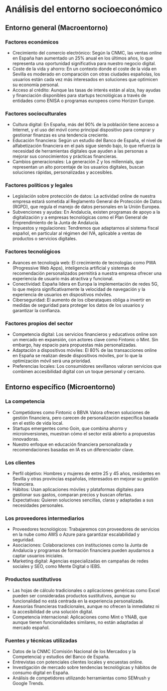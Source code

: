 # Análisis del entorno socioeconómico

## Entorno general (Macroentorno)

### Factores económicos

* Crecimiento del comercio electrónico: Según la CNMC, las ventas online en España han aumentado un 25% anual en los últimos años, lo que representa una oportunidad significativa para nuestro negocio digital.
* Coste de la vida y ahorro: En un contexto donde el coste de la vida en Sevilla es moderado en comparación con otras ciudades españolas, los usuarios están cada vez más interesados en soluciones que optimicen su economía personal.
* Acceso al crédito: Aunque las tasas de interés están al alza, hay ayudas y financiación disponibles para startups tecnológicas a través de entidades como ENISA o programas europeos como Horizon Europe.

### Factores socioculturales

* Cultura digital: En España, más del 90% de la población tiene acceso a Internet, y el uso del móvil como principal dispositivo para comprar y gestionar finanzas es una tendencia creciente.
* Educación financiera: Según un estudio del Banco de España, el nivel de alfabetización financiera en el país sigue siendo bajo, lo que refuerza la necesidad de herramientas digitales que ayuden a las personas a mejorar sus conocimientos y prácticas financieras.
* Cambios generacionales: La generación Z y los millennials, que representan un alto porcentaje de los usuarios digitales, buscan soluciones rápidas, personalizadas y accesibles.

### Factores políticos y legales

* Legislación sobre protección de datos: La actividad online de nuestra empresa estará sometida al Reglamento General de Protección de Datos (RGPD), que regula el manejo de datos personales en la Unión Europea.
* Subvenciones y ayudas: En Andalucía, existen programas de apoyo a la digitalización y a empresas tecnológicas como el Plan General de Emprendimiento de la Junta de Andalucía.
* Impuestos y regulaciones: Tendremos que adaptarnos al sistema fiscal español, en particular al régimen del IVA, aplicable a ventas de productos o servicios digitales.

### Factores tecnológicos

* Avances en tecnología web: El crecimiento de tecnologías como PWA (Progressive Web Apps), inteligencia artificial y sistemas de recomendación personalizados permitirá a nuestra empresa ofrecer una experiencia de usuario más atractiva y funcional.
* Conectividad: España lidera en Europa la implementación de redes 5G, lo que mejora significativamente la velocidad de navegación y la experiencia de usuarios en dispositivos móviles.
* Ciberseguridad: El aumento de los ciberataques obliga a invertir en medidas de seguridad para proteger los datos de los usuarios y garantizar la confianza.

### Factores propios del sector

* Competencia digital: Los servicios financieros y educativos online son un mercado en expansión, con actores clave como Fintonic o Mint. Sin embargo, hay espacio para propuestas más personalizadas.
* Adaptación a dispositivos móviles: El 80% de las transacciones online en España se realizan desde dispositivos móviles, por lo que la optimización móvil será una prioridad.
* Preferencias locales: Los consumidores sevillanos valoran servicios que combinen accesibilidad digital con un toque personal y cercano.

## Entorno específico (Microentorno)

### La competencia

* Competidores como Fintonic o BBVA Valora ofrecen soluciones de gestión financiera, pero carecen de personalización específica basada en el estilo de vida local.
* Startups emergentes como Goin, que combina ahorro y microinversiones, muestran cómo el sector está abierto a propuestas innovadoras.
* Nuestro enfoque en educación financiera personalizada y recomendaciones basadas en IA es un diferenciador clave.

### Los clientes

* Perfil objetivo: Hombres y mujeres de entre 25 y 45 años, residentes en Sevilla y otras provincias españolas, interesados en mejorar su gestión financiera.
* Hábitos: Usan aplicaciones móviles y plataformas digitales para gestionar sus gastos, comparan precios y buscan ofertas.
* Expectativas: Quieren soluciones sencillas, claras y adaptadas a sus necesidades personales.

### Los proveedores intermediarios

* Proveedores tecnológicos: Trabajaremos con proveedores de servicios en la nube como AWS o Azure para garantizar escalabilidad y seguridad.
* Asociaciones: Colaboraciones con instituciones como la Junta de Andalucía y programas de formación financiera pueden ayudarnos a captar usuarios iniciales.
* Marketing digital: Agencias especializadas en campañas de redes sociales y SEO, como Mente Digital o IEBS.

### Productos sustitutivos

* Las hojas de cálculo tradicionales o aplicaciones genéricas como Excel pueden ser consideradas productos sustitutivos, aunque su funcionalidad no está centrada en la experiencia personalizada.
* Asesorías financieras tradicionales, aunque no ofrecen la inmediatez ni la accesibilidad de una solución digital.
* Competencia internacional: Aplicaciones como Mint o YNAB, que aunque tienen funcionalidades similares, no están adaptadas al mercado español.

### Fuentes y técnicas utilizadas

* Datos de la CNMC (Comisión Nacional de los Mercados y la Competencia) y estudios del Banco de España.
* Entrevistas con potenciales clientes locales y encuestas online.
* Investigación de mercado sobre tendencias tecnológicas y hábitos de consumo digital en España.
* Análisis de competidores utilizando herramientas como SEMrush y Google Trends.

